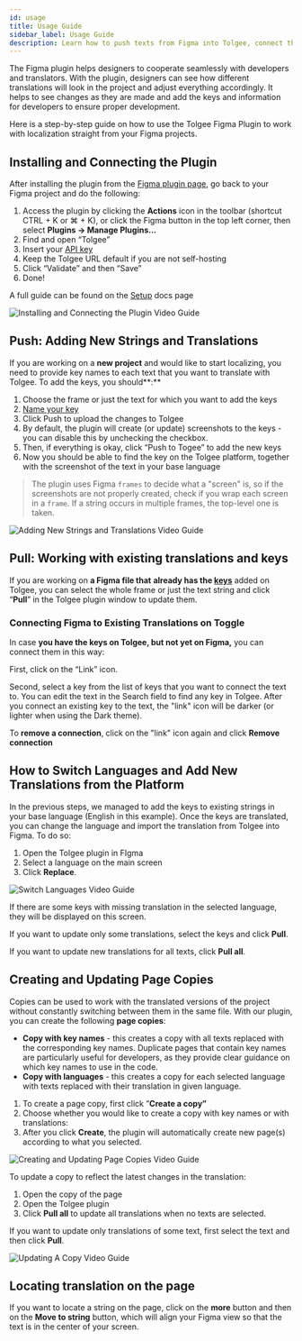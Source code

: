 ```yaml
---
id: usage
title: Usage Guide
sidebar_label: Usage Guide
description: Learn how to push texts from Figma into Tolgee, connect them to existing keys and pull texts from Tolgee into Figma
---
```



The Figma plugin helps designers to cooperate seamlessly with developers and translators. With the plugin, designers can see how different translations will look in the project and adjust everything accordingly. It helps to see changes as they are made and add the keys and information for developers to ensure proper development.

Here is a step-by-step guide on how to use the Tolgee Figma Plugin to work with localization straight from your Figma projects.

## Installing and Connecting the Plugin

After installing the plugin from the [Figma plugin page](https://www.figma.com/community/plugin/1212381421658754793/tolgee-localization), go back to your Figma project and do the following: 

1. Access the plugin by clicking the **Actions** icon in the toolbar (shortcut CTRL + K or ⌘ + K), or click the Figma button in the top left corner, then select **Plugins → Manage Plugins…**
2. Find and open “Tolgee”
3. Insert your [API key](https://docs.tolgee.io/platform/account_settings/api_keys_and_pat_tokens)
4. Keep the Tolgee URL default if you are not self-hosting
5. Click “Validate” and then “Save”
6. Done!

A full guide can be found on the [Setup](https://docs.tolgee.io/platform/integrations/figma_plugin/setup) docs page

![Installing and Connecting the Plugin Video Guide](/img/docs/platform/figma-plugin/installing-and-connecting-the-plugin.gif)

## Push: Adding New Strings and Translations

If you are working on a **new project** and would like to start localizing, you need to provide key names to each text that you want to translate with Tolgee. To add the keys, you should**:**

1. Choose the frame or just the text for which you want to add the keys
2. [Name your key](https://docs.tolgee.io/blog/naming-translation-keys)
3. Click Push to upload the changes to Tolgee
4. By default, the plugin will create (or update) screenshots to the keys - you can disable this by unchecking the checkbox.
5. Then, if everything is okay, click “Push to Togee” to add the new keys
6. Now you should be able to find the key on the Tolgee platform, together with the screenshot of the text in your base language

> The plugin uses Figma `frames` to decide what a "screen" is, so if the screenshots are not properly created, check if you wrap each screen in a `frame`. If a string occurs in multiple frames, the top-level one is taken.
>

![Adding New Strings and Translations Video Guide](/img/docs/platform/figma-plugin/adding-new-strings-and-translations.gif)

## Pull: Working with existing translations and keys

If you are working on **a Figma file that** **already has the [keys](https://docs.tolgee.io/platform/translation_keys/keys)** added on Tolgee, you can select the whole frame or just the text string and click “**Pull**” in the Tolgee plugin window to update them. 

### Connecting Figma to Existing Translations on Toggle

In case **you have the keys on Tolgee, but not yet on Figma,** you can connect them in this way:

First, click on the “Link” icon.

<FigmaScreenshotWrapper
  aria-label="Usage - connect to existing key"
  src="/img/docs/platform/figma-plugin/usage-connect-to-existing-key.png"
/>

Second, select a key from the list of keys that you want to connect the text to. You can edit the text in the Search field to find any key in Tolgee. After you connect an existing key to the text, the "link" icon will be darker (or lighter when using the Dark theme).

<FigmaScreenshotWrapper
  aria-label="Usage - select existing key"
  src="/img/docs/platform/figma-plugin/usage-connect-key-select.png"
/>

To **remove a connection**, click on the "link" icon again and click **Remove connection**

<FigmaScreenshotWrapper
  aria-label="Usage - remove connection to key"
  src="/img/docs/platform/figma-plugin/usage-remove-connection.png"
/>

## How to Switch Languages and Add New Translations from the Platform

In the previous steps, we managed to add the keys to existing strings in your base language (English in this example). Once the keys are translated, you can change the language and import the translation from Tolgee into Figma. To do so:

1. Open the Tolgee plugin in FIgma
2. Select a language on the main screen 
3. Click **Replace**.

![Switch Languages Video Guide](/img/docs/platform/figma-plugin/switch-languages.gif)

If there are some keys with missing translation in the selected language, they will be displayed on this screen.

<FigmaScreenshotWrapper
  aria-label="Usage - pull all when selecting language"
  src="/img/docs/platform/figma-plugin/usage-pull-change-language.png"
/>

If you want to update only some translations, select the keys and click **Pull**.

If you want to update new translations for all texts, click **Pull all**.

<FigmaScreenshotWrapper
  aria-label="Usage - pull all"
  src="/img/docs/platform/figma-plugin/usage-pull-all.png"
/>

## Creating and Updating Page Copies

Copies can be used to work with the translated versions of the project without constantly switching between them in the same file. With our plugin, you can create the following **page copies**:

- **Copy with key names** - this creates a copy with all texts replaced with the corresponding key names. Duplicate pages that contain key names are particularly useful for developers, as they provide clear guidance on which key names to use in the code.
- **Copy with languages** - this creates a copy for each selected language with texts replaced with their translation in given language.
1. To create a page copy, first click ”**Create a copy”**
2. Choose whether you would like to create a copy with key names or with translations:
3. After you click **Create**, the plugin will automatically create new page(s) according to what you selected.

![Creating and Updating Page Copies Video Guide](/img/docs/platform/figma-plugin/creating-and-updating-page-copies.gif)

To update a copy to reflect the latest changes in the translation:

1. Open the copy of the page
2. Open the Tolgee plugin
3. Click **Pull all** to update all translations when no texts are selected.

If you want to update only translations of some text, first select the text and then click **Pull**.

![Updating A Copy Video Guide](/img/docs/platform/figma-plugin/updating-a-copy.gif)

## Locating translation on the page

If you want to locate a string on the page, click on the **more** button and then on the **Move to string** button, which will align your Figma view so that the text is in the center of your screen.

<FigmaScreenshotWrapper
  aria-label="Usage - locate string on the page"
  src="/img/docs/platform/figma-plugin/usage-locate-string.png"
/>
